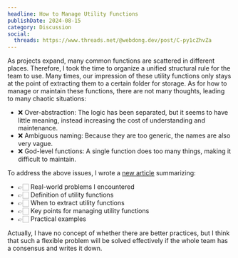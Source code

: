 ```yaml
---
headline: How to Manage Utility Functions
publishDate: 2024-08-15
category: Discussion
social:
  threads: https://www.threads.net/@webdong.dev/post/C-py1cZhvZa
---
```


As projects expand, many common functions are scattered in different places. Therefore, I took the time to organize a unified structural rule for the team to use. Many times, our impression of these utility functions only stays at the point of extracting them to a certain folder for storage. As for how to manage or maintain these functions, there are not many thoughts, leading to many chaotic situations:

- ❌ Over-abstraction: The logic has been separated, but it seems to have little meaning, instead increasing the cost of understanding and maintenance.
- ❌ Ambiguous naming: Because they are too generic, the names are also very vague.
- ❌ God-level functions: A single function does too many things, making it difficult to maintain.

To address the above issues, I wrote a [new article](https://www.webdong.dev/post/how-to-organize-utility-functions/) summarizing:

- 👉🏻 Real-world problems I encountered
- 👉🏻 Definition of utility functions
- 👉🏻 When to extract utility functions
- 👉🏻 Key points for managing utility functions
- 👉🏻 Practical examples

Actually, I have no concept of whether there are better practices, but I think that such a flexible problem will be solved effectively if the whole team has a consensus and writes it down.
